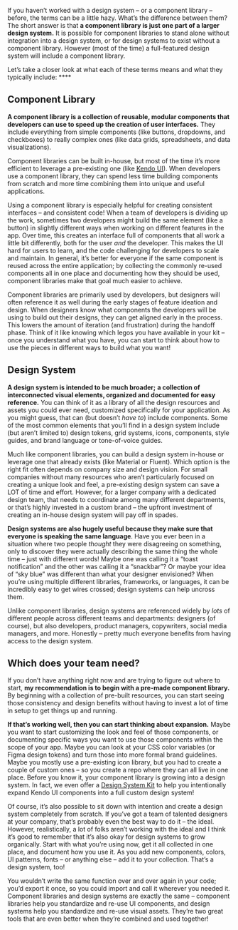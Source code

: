 If you haven’t worked with a design system – or a component library – before, the terms can be a little hazy. What’s the difference between them? The short answer is that **a component library is just one part of a larger design system.** It is possible for component libraries to stand alone without integration into a design system, or for design systems to exist without a component library. However (most of the time) a full-featured design system will include a component library. 

Let’s take a closer look at what each of these terms means and what they typically include:   ****

## Component Library

**A component library is a collection of reusable, modular components that developers can use to speed up the creation of user interfaces.** They include everything from simple components (like buttons, dropdowns, and checkboxes) to really complex ones (like data grids, spreadsheets, and data visualizations). 

Component libraries can be built in-house, but most of the time it’s more efficient to leverage a pre-existing one (like [Kendo UI](https://www.telerik.com/kendo-ui)). When developers use a component library, they can spend less time building components from scratch and more time combining them into unique and useful applications. 

Using a component library is especially helpful for creating consistent interfaces – and consistent code! When a team of developers is dividing up the work, sometimes two developers might build the same element (like a button) in slightly different ways when working on different features in the app. Over time, this creates an interface full of components that all work a little bit differently, both for the user *and* the developer. This makes the UI hard for users to learn, and the code challenging for developers to scale and maintain. In general, it’s better for everyone if the same component is reused across the entire application; by collecting the commonly re-used components all in one place and documenting how they should be used, component libraries make that goal much easier to achieve. 

Component libraries are primarily used by developers, but designers will often reference it as well during the early stages of feature ideation and design. When designers know what components the developers will be using to build out their designs, they can get aligned early in the process. This lowers the amount of iteration (and frustration) during the handoff phase. Think of it like knowing which legos you have available in your kit – once you understand what you have, you can start to think about how to use the pieces in different ways to build what you want! 

## Design System

**A design system is intended to be much broader;** **a collection of interconnected visual elements, organized and documented for easy reference.** You can think of it as a library of all the design resources and assets you could ever need, customized specifically for your application. As you might guess, that can (but doesn’t *have to*) include components. Some of the most common elements that you’ll find in a design system include (but aren’t limited to) design tokens, grid systems, icons, components, style guides, and brand language or tone-of-voice guides. 

Much like component libraries, you can build a design system in-house or leverage one that already exists (like Material or Fluent). Which option is the right fit often depends on company size and design vision. For small companies without many resources who aren’t particularly focused on creating a unique look and feel, a pre-existing design system can save a LOT of time and effort. However, for a larger company with a dedicated design team, that needs to coordinate among many different departments, or that’s highly invested in a custom brand – the upfront investment of creating an in-house design system will pay off in spades. 

**Design systems are also hugely useful because they make sure that everyone is speaking the same language**. Have you ever been in a situation where two people *thought* they were disagreeing on something, only to discover they were actually describing the same thing the whole time – just with different words! Maybe one was calling it a “toast notification” and the other was calling it a “snackbar”? Or maybe your idea of “sky blue” was different than what your designer envisioned? When you’re using multiple different libraries, frameworks, or languages, it can be incredibly easy to get wires crossed; design systems can help uncross them. 

Unlike component libraries, design systems are referenced widely by *lots* of different people across different teams and departments: designers (of course), but also developers, product managers, copywriters, social media managers, and more. Honestly – pretty much everyone benefits from having access to the design system. 

## Which does your team need?

If you don’t have anything right now and are trying to figure out where to start, **my recommendation is to begin with a pre-made component library.** By beginning with a collection of pre-built resources, you can start seeing those consistency and design benefits without having to invest a lot of time in setup to get things up and running. 

**If that’s working well, then you can start thinking about expansion.** Maybe you want to start customizing the look and feel of those components, or documenting specific ways you want to use those components within the scope of your app. Maybe you can look at your CSS color variables (or Figma design tokens) and turn those into more formal brand guidelines. Maybe you mostly use a pre-existing icon library, but you had to create a couple of custom ones – so you create a repo where they can all live in one place. Before you know it, your component library is growing into a design system. In fact, we even offer a [Design System Kit](https://www.telerik.com/design-system/docs/) to help you intentionally expand Kendo UI components into a full custom design system! 

Of course, it’s also possible to sit down with intention and create a design system completely from scratch. If you’ve got a team of talented designers at your company, that’s probably even the best way to do it – the ideal. However, realistically, a lot of folks aren’t working with the ideal and I think it’s good to remember that it’s also okay for design systems to grow organically. Start with what you’re using now, get it all collected in one place, and document how you use it. As you add new components, colors, UI patterns, fonts – or anything else – add it to your collection. That’s a design system, too! 

You wouldn’t write the same function over and over again in your code; you’d export it once, so you could import and call it wherever you needed it. Component libraries and design systems are exactly the same – component libraries help you standardize and re-use UI components, and design systems help you standardize and re-use visual assets. They’re two great tools that are even better when they’re combined and used together!